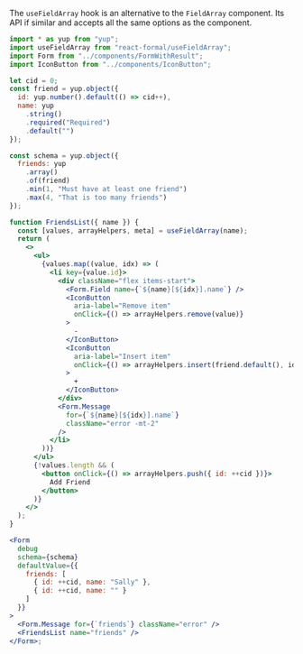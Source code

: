 The `useFieldArray` hook is an alternative to the `FieldArray` component. Its
API if similar and accepts all the same options as the component.

```jsx
import * as yup from "yup";
import useFieldArray from "react-formal/useFieldArray";
import Form from "../components/FormWithResult";
import IconButton from "../components/IconButton";

let cid = 0;
const friend = yup.object({
  id: yup.number().default(() => cid++),
  name: yup
    .string()
    .required("Required")
    .default("")
});

const schema = yup.object({
  friends: yup
    .array()
    .of(friend)
    .min(1, "Must have at least one friend")
    .max(4, "That is too many friends")
});

function FriendsList({ name }) {
  const [values, arrayHelpers, meta] = useFieldArray(name);
  return (
    <>
      <ul>
        {values.map((value, idx) => (
          <li key={value.id}>
            <div className="flex items-start">
              <Form.Field name={`${name}[${idx}].name`} />
              <IconButton
                aria-label="Remove item"
                onClick={() => arrayHelpers.remove(value)}
              >
                -
              </IconButton>
              <IconButton
                aria-label="Insert item"
                onClick={() => arrayHelpers.insert(friend.default(), idx + 1)}
              >
                +
              </IconButton>
            </div>
            <Form.Message
              for={`${name}[${idx}].name`}
              className="error -mt-2"
            />
          </li>
        ))}
      </ul>
      {!values.length && (
        <button onClick={() => arrayHelpers.push({ id: ++cid })}>
          Add Friend
        </button>
      )}
    </>
  );
}

<Form
  debug
  schema={schema}
  defaultValue={{
    friends: [
      { id: ++cid, name: "Sally" },
      { id: ++cid, name: "" }
    ]
  }}
>
  <Form.Message for={`friends`} className="error" />
  <FriendsList name="friends" />
</Form>;
```
